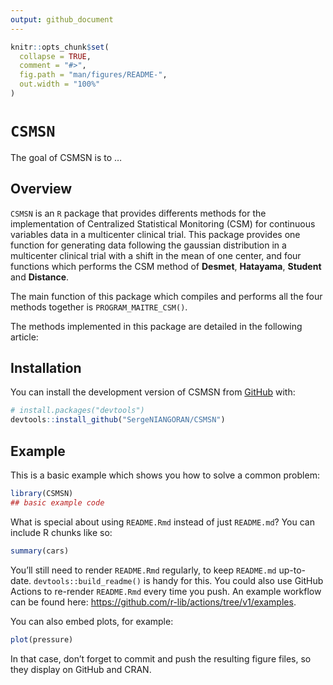 ```yaml
---
output: github_document
---
```


<!-- README.md is generated from README.Rmd. Please edit that file -->

```r
knitr::opts_chunk$set(
  collapse = TRUE,
  comment = "#>",
  fig.path = "man/figures/README-",
  out.width = "100%"
)
```

# `CSMSN`

<!-- badges: start -->
<!-- badges: end -->

The goal of CSMSN is to ...

## Overview

`CSMSN` is an `R` package that provides differents methods for the implementation of Centralized Statistical Monitoring (CSM) for continuous variables data in a multicenter clinical trial.
This package provides one function for generating data following the gaussian distribution in a multicenter clinical trial with a shift in the mean of one center, and four functions which performs the CSM method of **Desmet**, **Hatayama**, **Student** and **Distance**.

The main function of this package which compiles and performs all the four methods together is `PROGRAM_MAITRE_CSM()`.

The methods implemented in this package are detailed in the following article:


## Installation

You can install the development version of CSMSN from [GitHub](https://github.com/) with:

``` r
# install.packages("devtools")
devtools::install_github("SergeNIANGORAN/CSMSN")
```

## Example

This is a basic example which shows you how to solve a common problem:

```r
library(CSMSN)
## basic example code
```

What is special about using `README.Rmd` instead of just `README.md`? You can include R chunks like so:

```r
summary(cars)
```

You'll still need to render `README.Rmd` regularly, to keep `README.md` up-to-date. `devtools::build_readme()` is handy for this. You could also use GitHub Actions to re-render `README.Rmd` every time you push. An example workflow can be found here: <https://github.com/r-lib/actions/tree/v1/examples>.

You can also embed plots, for example:

```r
plot(pressure)
```

In that case, don't forget to commit and push the resulting figure files, so they display on GitHub and CRAN.
